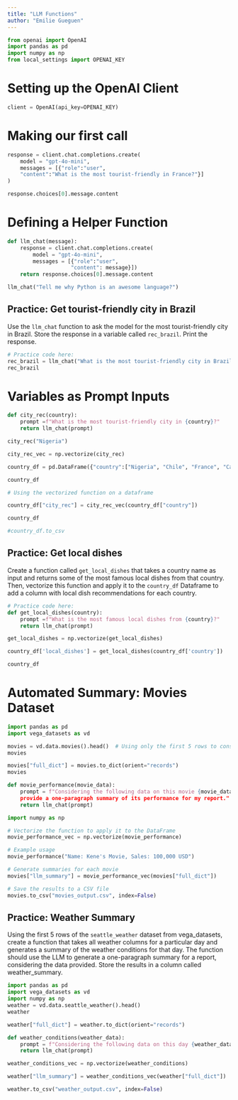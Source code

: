 ```yaml
---
title: "LLM Functions"
author: "Emilie Gueguen"
---
```



```python
from openai import OpenAI
import pandas as pd
import numpy as np
from local_settings import OPENAI_KEY
```

# Setting up the OpenAI Client


```python
client = OpenAI(api_key=OPENAI_KEY)
```

# Making our first call


```python
response = client.chat.completions.create(
    model = "gpt-4o-mini",
    messages = [{"role":"user",
    "content":"What is the most tourist-friendly in France?"}]
)
```


```python
response.choices[0].message.content
```

# Defining a Helper Function

```python
def llm_chat(message):
    response = client.chat.completions.create(
        model = "gpt-4o-mini",
        messages = [{"role":"user",
                    "content": message}])
    return response.choices[0].message.content
```


```python
llm_chat("Tell me why Python is an awesome language?")
```

## Practice: Get tourist-friendly city in Brazil

Use the `llm_chat` function to ask the model for the most tourist-friendly city in Brazil. Store the response in a variable called `rec_brazil`. Print the response.


```python
# Practice code here:
rec_brazil = llm_chat("What is the most tourist-friendly city in Brazil?")
rec_brazil
```

# Variables as Prompt Inputs


```python
def city_rec(country):
    prompt =f"What is the most tourist-friendly city in {country}?"
    return llm_chat(prompt)
```


```python
city_rec("Nigeria")
```

```python
city_rec_vec = np.vectorize(city_rec)
```

```python
country_df = pd.DataFrame({"country":["Nigeria", "Chile", "France", "Canada"]})

country_df
```


```python
# Using the vectorized function on a dataframe

country_df["city_rec"] = city_rec_vec(country_df["country"])

country_df

#country_df.to_csv
```

## Practice: Get local dishes

Create a function called `get_local_dishes` that takes a country name as input and returns some of the most famous local dishes from that country. Then, vectorize this function and apply it to the `country_df` Dataframe to add a column with local dish recommendations for each country.


```python
# Practice code here:
def get_local_dishes(country):
    prompt =f"What is the most famous local dishes from {country}?"
    return llm_chat(prompt)

get_local_dishes = np.vectorize(get_local_dishes)

country_df['local_dishes'] = get_local_dishes(country_df['country'])
```


```python
country_df
```

# Automated Summary: Movies Dataset


```python
import pandas as pd
import vega_datasets as vd

movies = vd.data.movies().head()  # Using only the first 5 rows to conserve API credits
movies
```

```python
movies["full_dict"] = movies.to_dict(orient="records")
movies
```

```python
def movie_performance(movie_data):
    prompt = f"Considering the following data on this movie {movie_data}, 
    provide a one-paragraph summary of its performance for my report."
    return llm_chat(prompt)
```


```python
import numpy as np

# Vectorize the function to apply it to the DataFrame
movie_performance_vec = np.vectorize(movie_performance)
```


```python
# Example usage
movie_performance("Name: Kene's Movie, Sales: 100,000 USD")
```


```python
# Generate summaries for each movie
movies["llm_summary"] = movie_performance_vec(movies["full_dict"])
```


```python
# Save the results to a CSV file
movies.to_csv("movies_output.csv", index=False)
```

## Practice: Weather Summary

Using the first 5 rows of the `seattle_weather` dataset from vega_datasets, 
create a function that takes all weather columns for a particular day and 
generates a summary of the weather conditions for that day. 
The function should use the LLM to generate a one-paragraph 
summary for a report, considering the data provided. 
Store the results in a column called weather_summary.

```python
import pandas as pd
import vega_datasets as vd
import numpy as np
weather = vd.data.seattle_weather().head()
weather

weather["full_dict"] = weather.to_dict(orient="records")

def weather_conditions(weather_data):
    prompt = f"Considering the following data on this day {weather_data}, provide a one-paragraph summary of the weather conditions for that day."
    return llm_chat(prompt)

weather_conditions_vec = np.vectorize(weather_conditions)

weather["llm_summary"] = weather_conditions_vec(weather["full_dict"])

weather.to_csv("weather_output.csv", index=False)

```